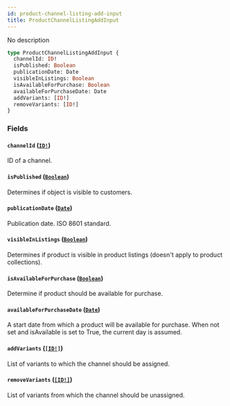 ```yaml
---
id: product-channel-listing-add-input
title: ProductChannelListingAddInput
---
```


No description

```graphql
type ProductChannelListingAddInput {
  channelId: ID!
  isPublished: Boolean
  publicationDate: Date
  visibleInListings: Boolean
  isAvailableForPurchase: Boolean
  availableForPurchaseDate: Date
  addVariants: [ID!]
  removeVariants: [ID!]
}
```

### Fields

#### `channelId` ([`ID!`](/developer/api-reference/scalars/id))

ID of a channel.

#### `isPublished` ([`Boolean`](/developer/api-reference/scalars/boolean))

Determines if object is visible to customers.

#### `publicationDate` ([`Date`](/developer/api-reference/scalars/date))

Publication date. ISO 8601 standard.

#### `visibleInListings` ([`Boolean`](/developer/api-reference/scalars/boolean))

Determines if product is visible in product listings (doesn't apply to product collections).

#### `isAvailableForPurchase` ([`Boolean`](/developer/api-reference/scalars/boolean))

Determine if product should be available for purchase.

#### `availableForPurchaseDate` ([`Date`](/developer/api-reference/scalars/date))

A start date from which a product will be available for purchase. When not set and isAvailable is set to True, the current day is assumed.

#### `addVariants` ([`[ID!]`](/developer/api-reference/scalars/id))

List of variants to which the channel should be assigned.

#### `removeVariants` ([`[ID!]`](/developer/api-reference/scalars/id))

List of variants from which the channel should be unassigned.
